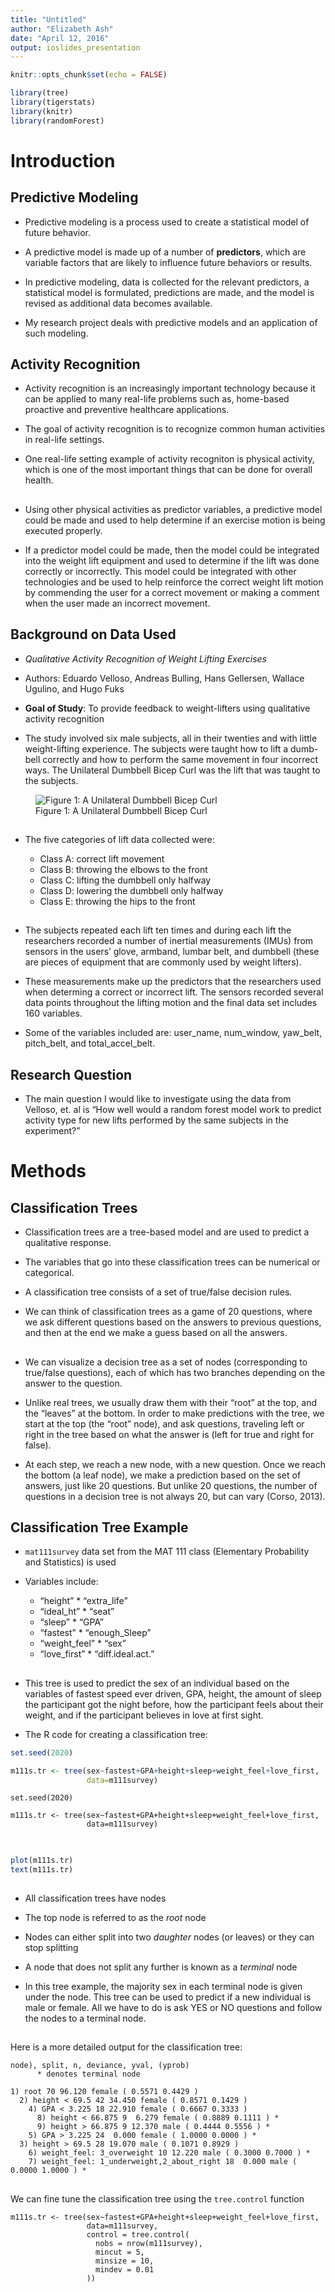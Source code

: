 ```yaml
---
title: "Untitled"
author: "Elizabeth Ash"
date: "April 12, 2016"
output: ioslides_presentation
---
```


```r
knitr::opts_chunk$set(echo = FALSE)

library(tree)
library(tigerstats)
library(knitr)
library(randomForest)
```

# Introduction

## Predictive Modeling

- Predictive modeling is a process used to create a statistical model of future behavior. 

- A predictive model is made up of a number of **predictors**, which are variable factors that are likely to influence future behaviors or results.

- In predictive modeling, data is collected for the relevant predictors, a statistical model is formulated,
predictions are made, and the model is revised as additional data becomes available.

- My research project deals with predictive models and an application of such modeling.


## Activity Recognition

- Activity recognition is an increasingly important technology because it can be applied to many real-life problems such as, home-based proactive and preventive healthcare applications.

- The goal of activity recognition is to recognize common human activities in real-life settings.

- One real-life setting example of activity recogniton is physical activity, which is one of the most important things that can be done for overall health.

## 

- Using other physical activities as predictor variables, a predictive model could be made and used to help determine if an exercise motion is being executed properly.

-  If a predictor model could be made, then the model could be integrated into the weight lift equipment and used to determine if the lift was done correctly or incorrectly. This model could be integrated with other technologies and be used to help reinforce the correct weight lift motion by commending the user for a correct movement or making a comment when the user made an incorrect movement.


## Background on Data Used

- *Qualitative Activity Recognition of Weight Lifting Exercises*

- Authors: Eduardo Velloso, Andreas Bulling, Hans Gellersen, Wallace Ugulino, and Hugo Fuks

- **Goal of Study**: To provide feedback to weight-lifters using qualitative activity recognition
  
- The study involved six male subjects, all in their twenties and with little weight-lifting experience. The subjects were taught how to lift a dumb-bell correctly and how to perform the same movement in four incorrect ways. The Unilateral Dumbbell Bicep Curl was the lift that was taught to the subjects.

![Figure 1: A Unilateral Dumbbell Bicep Curl](http://www.dumbbell-exercises.com/exercises/biceps/images/2.gif)

## 

- The five categories of lift data collected were:
  
    * Class A: correct lift movement
    * Class B: throwing the elbows to the front
    * Class C: lifting the dumbbell only halfway
    * Class D: lowering the dumbbell only halfway
    * Class E: throwing the hips to the front

##

- The subjects repeated each lift ten times and during each lift the researchers recorded a number of inertial measurements (IMUs) from sensors in the users' glove, armband, lumbar belt, and dumbbell (these are pieces of equipment that are commonly used by weight lifters).

- These measurements make up the predictors that the researchers used when determing a correct or incorrect lift. The sensors recorded several data points throughout the lifting motion and the final data set includes 160 variables. 

- Some of the variables included are: user_name, num_window, yaw_belt, pitch_belt, and total_accel_belt. 

## Research Question

- The main question I would like to investigate using the data from Velloso, et. al is "How well would a random forest model work to predict activity type for new lifts performed by the same subjects in the experiment?"


# Methods

## Classification Trees

- Classification trees are a tree-based model and are used to predict a qualitative response. 

- The variables that go into these classification trees can be numerical or categorical. 

- A classification tree consists of a set of true/false decision rules.

- We can think of classification trees as a game of 20 questions, where we ask different questions based on the answers to previous questions, and then at the end we make a guess based on all the answers. 

## 

- We can visualize a decision tree as a set of nodes (corresponding to true/false questions), each of which has two branches depending on the answer to the question. 

- Unlike real trees, we usually draw them with their “root” at the top, and the “leaves” at the bottom. In order to make predictions with the tree, we start at the top (the “root” node), and ask questions, traveling left or right in the tree based on what the answer is (left for true and right for false). 

- At each step, we reach a new node, with a new question. Once we reach the bottom (a leaf node), we make a prediction based on the set of answers, just like 20 questions. But unlike 20 questions, the number of questions in a decision tree is not always 20, but can vary (Corso, 2013). 

## Classification Tree Example

- `mat111survey` data set from the MAT 111 class (Elementary Probability and Statistics) is used

- Variables include:

  * "height"          * "extra_life"
  * "ideal_ht"        * "seat"
  * "sleep"           * "GPA"
  * "fastest"         * "enough_Sleep"
  * "weight_feel"     * "sex"
  * "love_first"      * "diff.ideal.act."
  
  
##

- This tree is used to predict the sex of an individual based on the variables of fastest speed ever driven, GPA, height, the amount of sleep the participant got the night before, how the participant feels about their weight, and if the participant believes in love at first sight.

- The R code for creating a classification tree:

```r
set.seed(2020)

m111s.tr <- tree(sex~fastest+GPA+height+sleep+weight_feel+love_first,
                 data=m111survey)

```

```
set.seed(2020)

m111s.tr <- tree(sex~fastest+GPA+height+sleep+weight_feel+love_first,
                 data=m111survey)


```

##

```r
plot(m111s.tr)
text(m111s.tr)
```


## 

- All classification trees have nodes

- The top node is referred to as the *root* node 

- Nodes can either split into two *daughter* nodes (or leaves) or they can stop splitting

- A node that does not split any further is known as a *terminal* node 

- In this tree example, the majority sex in each terminal node is given under the node. This tree can be used to predict if a new individual is male or female. All we have to do is ask YES or NO questions and follow the nodes to a terminal node.



##

Here is a more detailed output for the classification tree:

```
node), split, n, deviance, yval, (yprob)
      * denotes terminal node

1) root 70 96.120 female ( 0.5571 0.4429 )  
  2) height < 69.5 42 34.450 female ( 0.8571 0.1429 )  
    4) GPA < 3.225 18 22.910 female ( 0.6667 0.3333 )  
      8) height < 66.875 9  6.279 female ( 0.8889 0.1111 ) *
      9) height > 66.875 9 12.370 male ( 0.4444 0.5556 ) *
    5) GPA > 3.225 24  0.000 female ( 1.0000 0.0000 ) *
  3) height > 69.5 28 19.070 male ( 0.1071 0.8929 )  
    6) weight_feel: 3_overweight 10 12.220 male ( 0.3000 0.7000 ) *
    7) weight_feel: 1_underweight,2_about_right 18  0.000 male ( 0.0000 1.0000 ) *

```

##

We can fine tune the classification tree using the `tree.control` function

```
m111s.tr <- tree(sex~fastest+GPA+height+sleep+weight_feel+love_first,
                 data=m111survey,
                 control = tree.control(
                   nobs = nrow(m111survey),
                   mincut = 5,
                   minsize = 10,
                   mindev = 0.01
                 ))

```